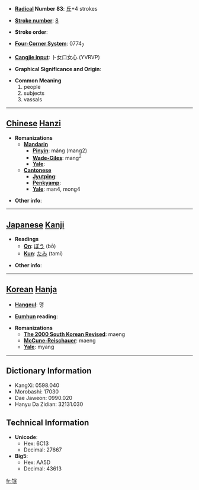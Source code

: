 * '''[[Wiktionary:Chinese radical index| Radical]] Number 83''': [[Wiktionary:Chinese radical index 氏|氏]]+4 strokes

* '''[[Wiktionary:Chinese total strokes index|Stroke number]]''': [[Wiktionary:Chinese total strokes index 8|8]]

* '''Stroke order''': 

* '''[[Wiktionary:Chinese four corner index|Four-Corner System]]''': 0774<sub>7</sub>

* '''[[Wiktionary:Chinese Cangjie index|Cangjie input]]''': 卜女口女心 (YVRVP)

* '''Graphical Significance and Origin''': 

* '''Common Meaning'''
*#people
*# subjects
*# vassals


----

== [[Chinese]] [[Hanzi]] ==

* '''Romanizations'''
** '''[[Mandarin]]'''
*** '''[[Pinyin]]''': máng (mang2)
*** '''[[Wade-Giles]]''': mang<sup>2</sup>
*** '''[[Yale]]''': 
** '''[[Cantonese]]'''
*** '''[[Jyutping]]''':
*** '''[[Penkyamp]]''': 
*** '''[[Yale]]''': man4, mong4

* '''Other info''': 

----

== [[Japanese]] [[Kanji]] ==

* '''Readings'''
** '''[[On]]''': [[ぼう]] (bō)
** '''[[Kun]]''': [[たみ]] (tami)

* '''Other info''':  

----

== [[Korean]] [[Hanja]] ==

* '''[[Hangeul]]''': 맹

* '''[[Eumhun]] reading''': 

* '''Romanizations'''
** '''[[The 2000 South Korean Revised Romanization|The 2000 South Korean Revised]]''': maeng
** '''[[McCune-Reischauer]]''': maeng
** '''[[Yale]]''': myang

----

== Dictionary Information ==

* KangXi: 0598.040
* Morobashi: 17030
* Dae Jaweon: 0990.020
* Hanyu Da Zidian: 32131.030

== Technical Information ==

* '''Unicode''':
** Hex: 6C13
** Decimal: 27667
* '''Big5''':
** Hex: AA5D
** Decimal: 43613

[[fr:氓]]